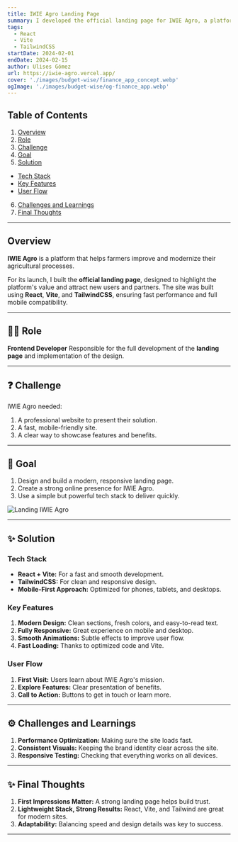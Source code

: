 ```yaml
---
title: IWIE Agro Landing Page
summary: I developed the official landing page for IWIE Agro, a platform focused on digital solutions for agriculture. The site presents the benefits and features of the system with a modern, responsive design.
tags:
  - React
  - Vite
  - TailwindCSS
startDate: 2024-02-01
endDate: 2024-02-15
author: Ulises Gómez
url: https://iwie-agro.vercel.app/
cover: './images/budget-wise/finance_app_concept.webp'
ogImage: './images/budget-wise/og-finance_app.webp'
---
```


## Table of Contents
1. [Overview](#overview)
2. [Role](#role)
3. [Challenge](#challenge)
4. [Goal](#goal)
5. [Solution](#solution)
- [Tech Stack](#tech-stack)
- [Key Features](#key-features)
- [User Flow](#user-flow)
6. [Challenges and Learnings](#challenges-and-learnings)
7. [Final Thoughts](#final-thoughts)

---

## Overview
**IWIE Agro** is a platform that helps farmers improve and modernize their agricultural processes.

For its launch, I built the **official landing page**, designed to highlight the platform's value and attract new users and partners. The site was built using **React**, **Vite**, and **TailwindCSS**, ensuring fast performance and full mobile compatibility.

---

## 👨‍💻 Role
**Frontend Developer**
Responsible for the full development of the **landing page** and implementation of the design.

---

## ❓ Challenge
IWIE Agro needed:
1. A professional website to present their solution.
2. A fast, mobile-friendly site.
3. A clear way to showcase features and benefits.

---

## 🎯 Goal
1. Design and build a modern, responsive landing page.
2. Create a strong online presence for IWIE Agro.
3. Use a simple but powerful tech stack to deliver quickly.

![Landing IWIE Agro](./images/budget-wise/finance1.webp)

---

## ✨ Solution

### Tech Stack
- **React + Vite:** For a fast and smooth development.
- **TailwindCSS:** For clean and responsive design.
- **Mobile-First Approach:** Optimized for phones, tablets, and desktops.

### Key Features
1. **Modern Design:** Clean sections, fresh colors, and easy-to-read text.
2. **Fully Responsive:** Great experience on mobile and desktop.
3. **Smooth Animations:** Subtle effects to improve user flow.
4. **Fast Loading:** Thanks to optimized code and Vite.

### User Flow
1. **First Visit:** Users learn about IWIE Agro's mission.
2. **Explore Features:** Clear presentation of benefits.
3. **Call to Action:** Buttons to get in touch or learn more.

---

## ⚙️ Challenges and Learnings
1. **Performance Optimization:** Making sure the site loads fast.
2. **Consistent Visuals:** Keeping the brand identity clear across the site.
3. **Responsive Testing:** Checking that everything works on all devices.

---

## ✨ Final Thoughts
1. **First Impressions Matter:** A strong landing page helps build trust.
2. **Lightweight Stack, Strong Results:** React, Vite, and Tailwind are great for modern sites.
3. **Adaptability:** Balancing speed and design details was key to success.

---
